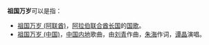 {{noteTA
|1=zh-cn:阿拉伯联合酋长国; zh-hk:阿拉伯聯合酋長國; zh-sg:阿拉伯酋长国; zh-tw:阿拉伯聯合大公國;
}}

'''祖国万岁'''可以是指：
*[[祖国万岁_(阿联酋)|祖国万岁 (阿联酋)]]，[[阿拉伯联合酋长国|阿拉伯联合酋长国]]的[[国歌|国歌]]。
*[[祖国万岁_(中国)|祖国万岁 (中国)]]，[[中国内地|中国内地]]歌曲，由[[刘青|刘青]]作曲，[[朱海|朱海]]作词，[[谭晶|谭晶]]演唱。

{{disambig|Cat=四字作品消歧義}}